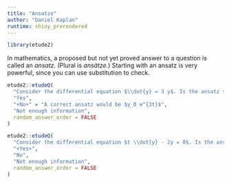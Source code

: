 ```yaml
---
title: "Ansatze"
author: "Daniel Kaplan"
runtime: shiny_prerendered
---
```


```r
library(etude2)
```

In mathematics, a proposed but not yet proved answer to a question is called an *ansatz*. (Plural is *ansätze*.) Starting with an ansatz is very powerful, since you can use substitution to check. 

```r
etude2::etudeQ(
  "Consider the differential equation $\\dot{y} = 3 y$. Is the ansatz $y = 10 \\times 3^t$ correct?",
  "Yes",
  "+No+" = "A correct ansatz would be $y_0 e^{3t}$",
  "Not enough information",
  random_answer_order = FALSE
)
```

```r
etude2::etudeQ(
  "Consider the differential equation $t \\dot{y} - 2y = 0$. Is the ansatz $y=t^2$ correct?",
  "+Yes+",
  "No",
  "Not enough information",
  random_answer_order = FALSE
)
```
